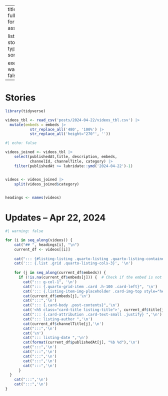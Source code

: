 
---
title: "Home"
page-layout: full
title-block-banner: true
format:
  html:
    css: assets/css/home_header.css
    
listing:
  contents: articles
  id: stories
  sort: "date desc"
  type: grid
  categories: false
  sort-ui: false
  filter-ui: false

execute:
  echo: false
  warning: false
  message: false
---
# [Stories]{.updates}
::: {#stories}
:::

```r

library(tidyverse)

videos_tbl <- read_csv('posts/2024-04-22/videos_tbl.csv') |> 
  mutate(embeds = embeds |> 
           str_replace_all('480', '100%') |> 
           str_replace_all('height="270"', ''))


```

```r
#| echo: false

videos_joined <- videos_tbl |> 
    select(publishedAt,title, description, embeds, 
           channelId, channelTitle, category) |> 
    filter(publishedAt >= lubridate::ymd('2024-04-22')-1)


videos <- videos_joined |>  
    split(videos_joined$category) 
    

headings <- names(videos)
```

# [Updates – Apr 22, 2024]{.updates}

```r
#| warning: false

for (i in seq_along(videos)) {
    cat("## ", headings[i], "\n")
    current_df <- videos[[i]]
    
    cat("::: {#listing-listing .quarto-listing .quarto-listing-container-grid}", '\n')
    cat('::: {.list .grid .quarto-listing-cols-3}', '\n')
    
    for (j in seq_along(current_df$embeds)) {
      if (!is.na(current_df$embeds[j])) {  # Check if the embed is not empty
        cat("::: g-col-1", '\n')
        cat("::: {.quarto-grid-item .card .h-100 .card-left}", '\n')
        cat('::: {.listing-item-img-placeholder .card-img-top style="height: 150px;"}', '\n')
        cat(current_df$embeds[j],'\n')
        cat(":::",'\n')
        cat("::: {.card-body .post-contents}",'\n')
        cat('<h5 class="card-title listing-title">', current_df$title[j],'</h5> \n')
        cat("::: {.card-attribution .card-text-small .justify} ",'\n')
        cat("::: listing-author ",'\n')
        cat(current_df$channelTitle[j],'\n')
        cat(":::",'\n')
        cat('\n')
        cat("::: listing-date ",'\n')
        cat(format(current_df$publishedAt[j], "%b %d"),'\n')
        cat(":::",'\n')
        cat(":::",'\n')
        cat(":::",'\n')
        cat(":::",'\n')
        cat(":::",'\n')
      }
  }
    cat(":::",'\n')
    cat(":::",'\n')
}

```

